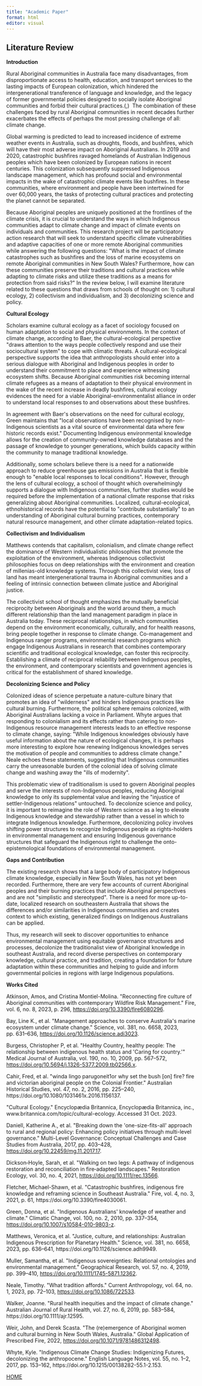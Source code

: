 ```yaml
---
title: "Academic Paper"
format: html
editor: visual
---
```


## Literature Review

**Introduction**

Rural Aboriginal communities in Australia face many disadvantages, from disproportionate access to health, education, and transport services to the lasting impacts of European colonization, which hindered the intergenerational transference of language and knowledge, and the legacy of former governmental policies designed to socially isolate Aboriginal communities and forbid their cultural practices.(,)  The combination of these challenges faced by rural Aboriginal communities in recent decades further exacerbates the effects of perhaps the most pressing challenge of all: climate change.

Global warming is predicted to lead to increased incidence of extreme weather events in Australia, such as droughts, floods, and bushfires, which will have their most adverse impact on Aboriginal Australians. In 2019 and 2020, catastrophic bushfires ravaged homelands of Australian Indigenous peoples which have been colonized by European nations in recent centuries. This colonization subsequently suppressed Indigenous landscape management, which has profound social and environmental impacts in the wake of catastrophic climate events like bushfires. In these communities, where environment and people have been intertwined for over 60,000 years, the tasks of protecting cultural practices and protecting the planet cannot be separated. 

Because Aboriginal peoples are uniquely positioned at the frontlines of the climate crisis, it is crucial to understand the ways in which Indigenous communities adapt to climate change and impact of climate events on individuals and communities. This research project will be participatory action research that will seek to understand specific climate vulnerabilities and adaptive capacities of one or more remote Aboriginal communities while answering the following questions: \"What is the impact of climate catastrophes such as bushfires and the loss of marine ecosystems on remote Aboriginal communities in New South Wales? Furthermore, how can these communities preserve their traditions and cultural practices while adapting to climate risks and utilize these traditions as a means for protection from said risks?\" In the review below, I will examine literature related to these questions that draws from schools of thought on: 1) cultural ecology, 2) collectivism and individualism, and 3) decolonizing science and policy.

**Cultural Ecology**

Scholars examine cultural ecology as a facet of sociology focused on human adaptation to social and physical environments. In the context of climate change, according to Baer, the cultural-ecological perspective \"draws attention to the ways people collectively respond and use their sociocultural system\" to cope with climatic threats. A cultural-ecological perspective supports the idea that anthropologists should enter into a serious dialogue with Aboriginal and Indigenous peoples in order to understand their commitment to place and experience witnessing ecosystem shifts. Because Aboriginal communities risk becoming internal climate refugees as a means of adaptation to their physical environment in the wake of the recent increase in deadly bushfires, cultural ecology evidences the need for a viable Aboriginal-environmentalist alliance in order to understand local responses to and observations about these bushfires.

In agreement with Baer\'s observations on the need for cultural ecology, Green maintains that \"local observations have been recognised by non-Indigenous scientists as a vital source of environmental data where few historic records exist.\" Documenting Indigenous environmental knowledge allows for the creation of community-owned knowledge databases and the passage of knowledge to younger generations, which builds capacity within the community to manage traditional knowledge. 

Additionally, some scholars believe there is a need for a nationwide approach to reduce greenhouse gas emissions in Australia that is flexible enough to \"enable local responses to local conditions\". However, through the lens of cultural ecology, a school of thought which overwhelmingly supports a dialogue with Indigenous communities, further studies would be required before the implementation of a national climate response that risks generalizing about Aboriginal communities. Localized, cultural-ecological, ethnohistorical records have the potential to \"contribute substantially\" to an understanding of Aboriginal cultural burning practices, contemporary natural resource management, and other climate adaptation-related topics.

**Collectivism and Individualism**

Matthews contends that capitalism, colonialism, and climate change reflect the dominance of Western individualistic philosophies that promote the exploitation of the environment, whereas Indigenous collectivist philosophies focus on deep relationships with the environment and creation of millenias-old knowledge systems. Through this collectivist view, loss of land has meant intergenerational trauma in Aboriginal communities and a feeling of intrinsic connection between climate justice and Aboriginal justice. 

The collectivist school of thought emphasizes the mutually beneficial reciprocity between Aboriginals and the world around them, a much different relationship than the land management paradigm in place in Australia today. These reciprocal relationships, in which communities depend on the environment economically, culturally, and for health reasons, bring people together in response to climate change. Co-management and Indigenous ranger programs, environmental research programs which engage Indigenous Australians in research that combines contemporary scientific and traditional ecological knowledge, can foster this reciprocity. Establishing a climate of reciprocal reliability between Indigenous peoples, the environment, and contemporary scientists and government agencies is critical for the establishment of shared knowledge.

**Decolonizing Science and Policy**

Colonized ideas of science perpetuate a nature-culture binary that promotes an idea of \"wilderness\" and hinders Indigenous practices like cultural burning. Furthermore, the political sphere remains colonized, with Aboriginal Australians lacking a voice in Parliament. Whyte argues that responding to colonialism and its effects rather than catering to non-Indigenous resource management interests leads to an effective response to climate change, saying: \"While Indigenous knowledges obviously have useful information about the nature of ecological changes, it is perhaps more interesting to explore how renewing Indigenous knowledges serves the motivation of people and communities to address climate change.\" Neale echoes these statements, suggesting that Indigenous communities carry the unreasonable burden of the colonial idea of solving climate change and washing away the \"ills of modernity\".

This problematic view of traditionalism is used to govern Aboriginal peoples and serve the interests of non-Indigenous peoples, reducing Aboriginal knowledge to only its supplemental value and leaving the \"injustice of settler-Indigenous relations\" untouched. To decolonize science and policy, it is important to reimagine the role of Western science as a leg to elevate Indigenous knowledge and stewardship rather than a vessel in which to integrate Indigenous knowledge. Furthermore, decolonizing policy involves shifting power structures to recognize Indigenous people as rights-holders in environmental management and ensuring Indigenous governance structures that safeguard the Indigenous right to challenge the onto-epistemological foundations of environmental management.

**Gaps and Contribution**

The existing research shows that a large body of participatory Indigenous climate knowledge, especially in New South Wales, has not yet been recorded. Furthermore, there are very few accounts of current Aboriginal peoples and their burning practices that include Aboriginal perspectives and are not \"simplistic and stereotyped\". There is a need for more up-to-date, localized research on southeastern Australia that shows the differences and/or similarities in Indigenous communities and creates context to which existing, generalized findings on Indigenous Australians can be applied.

Thus, my research will seek to discover opportunities to enhance environmental management using equitable governance structures and processes, decolonize the traditionalist view of Aboriginal knowledge in southeast Australia, and record diverse perspectives on contemporary knowledge, cultural practice, and tradition, creating a foundation for future adaptation within these communities and helping to guide and inform governmental policies in regions with large Indigenous populations.

**Works Cited**

Atkinson, Amos, and Cristina Montiel-Molina. \"Reconnecting fire culture of Aboriginal communities with contemporary Wildfire Risk Management.\" Fire, vol. 6, no. 8, 2023, p. 296, <https://doi.org/10.3390/fire6080296>.

Bay, Line K., et al. \"Management approaches to conserve Australia\'s marine ecosystem under climate change.\" Science, vol. 381, no. 6658, 2023, pp. 631--636, <https://doi.org/10.1126/science.adi3023>.

Burgess, Christopher P, et al. \"Healthy Country, healthy people: The relationship between indigenous health status and \'Caring for country.\'\" Medical Journal of Australia, vol. 190, no. 10, 2009, pp. 567--572, <https://doi.org/10.5694/j.1326-5377.2009.tb02566.x>.

Cahir, Fred, et al. \"winda lingo parugoneit1or why set the bush \[on\] fire? fire and victorian aboriginal people on the Colonial Frontier.\" Australian Historical Studies, vol. 47, no. 2, 2016, pp. 225--240, https://doi.org/10.1080/1031461x.2016.1156137.

\"Cultural Ecology.\" Encyclopædia Britannica, Encyclopædia Britannica, inc., www.britannica.com/topic/cultural-ecology. Accessed 31 Oct. 2023.

Daniell, Katherine A., et al. \"Breaking down the \'one-size-fits-all\' approach to rural and regional policy: Enhancing policy initiatives through multi-level governance.\" Multi-Level Governance: Conceptual Challenges and Case Studies from Australia, 2017, pp. 403--428, <https://doi.org/10.22459/mg.11.2017.17>.

Dickson‐Hoyle, Sarah, et al. \"Walking on two legs: A pathway of indigenous restoration and reconciliation in fire‐adapted landscapes.\" Restoration Ecology, vol. 30, no. 4, 2021, <https://doi.org/10.1111/rec.13566>.

Fletcher, Michael-Shawn, et al. \"Catastrophic bushfires, indigenous fire knowledge and reframing science in Southeast Australia.\" Fire, vol. 4, no. 3, 2021, p. 61, https://doi.org/10.3390/fire4030061.

Green, Donna, et al. \"Indigenous Australians\' knowledge of weather and climate.\" Climatic Change, vol. 100, no. 2, 2010, pp. 337--354, <https://doi.org/10.1007/s10584-010-9803-z>.

Matthews, Veronica, et al. \"Justice, culture, and relationships: Australian Indigenous Prescription for Planetary Health.\" Science, vol. 381, no. 6658, 2023, pp. 636--641, https://doi.org/10.1126/science.adh9949.

Muller, Samantha, et al. \"Indigenous sovereignties: Relational ontologies and environmental management.\" Geographical Research, vol. 57, no. 4, 2019, pp. 399--410, <https://doi.org/10.1111/1745-5871.12362>.

Neale, Timothy. \"What tradition affords.\" Current Anthropology, vol. 64, no. 1, 2023, pp. 72--103, <https://doi.org/10.1086/722533>.

Walker, Joanne. \"Rural health inequities and the impact of climate change.\" Australian Journal of Rural Health, vol. 27, no. 6, 2019, pp. 583--584, https://doi.org/10.1111/ajr.12595. 

Weir, John, and Derek Scasta. \"The (re)emergence of Aboriginal women and cultural burning in New South Wales, Australia.\" Global Application of Prescribed Fire, 2022, <https://doi.org/10.1071/9781486312498>.

Whyte, Kyle. \"Indigenous Climate Change Studies: Indigenizing Futures, decolonizing the anthropocene.\" English Language Notes, vol. 55, no. 1--2, 2017, pp. 153--162, https://doi.org/10.1215/00138282-55.1-2.153.

[HOME](https://sophieholtzman.github.io/mywebsite/index.html)
